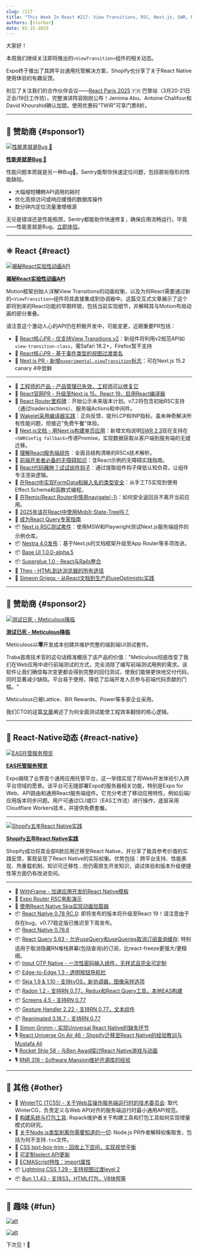 ```yaml
---
slug: /217
title: "This Week In React #217: View Transitions, RSC, Next.js, SWR, Nextra, React Router, Rails, Compiler, EAS Hosting, Shopify, Skia, OTP, Gesture Handler, Radon, React-Query, TC55, Bun, CSS..."
authors: [slorber]
date: 01-15-2025
---
```


大家好！

本周我们继续关注即将推出的`<ViewTransition>`组件的相关动态。

Expo终于推出了其跨平台通用托管解决方案，Shopify也分享了关于React Native使用体验的有趣反馈。

别忘了关注我们的合作伙伴会议——[React Paris 2025](https://react.paris/?utm_source=thisweekinreact) 🇫🇷 巴黎站（3月20-21日正会/19日工作坊）。完整演讲阵容刚刚公布！Jemima Abu、Antoine Chalifour和David Khourshid确认加盟。使用优惠码"TWIR"可享门票8折。

<!-- truncate -->


<Support />

---

## 💸 赞助商 {#sponsor1}

[![性能差就是Bug 🐢](/emails/issues/217/sentry.jpg)](https://sentry.io/lp/new-apm/?utm_source=thisweekinreact&utm_medium=paid-community&utm_campaign=perf-fy26q1-evergreen&utm_content=newsletter-primary-slowbug-seehow)

**[性能差就是Bug 🐢](https://sentry.io/lp/new-apm/?utm_source=thisweekinreact&utm_medium=paid-community&utm_campaign=perf-fy26q1-evergreen&utm_content=newsletter-primary-slowbug-seehow)**

性能问题本质就是另一种Bug🐛。Sentry能帮你快速定位问题，包括那些隐形的性能缺陷。

- 大幅缩短糟糕API调用的耗时
- 优化高频访问或响应缓慢的数据库操作
- 数分钟内定位流量激增根源

无论是错误还是性能瓶颈，Sentry都能助你快速修复，确保应用流畅运行。毕竟——性能差就是Bug。[立即体验](https://sentry.io/lp/new-apm/?utm_source=thisweekinreact&utm_medium=paid-community&utm_campaign=perf-fy26q1-evergreen&utm_content=newsletter-primary-slowbug-seehow)。

---

## ⚛️ React {#react}

[![揭秘React实验性动画API](/emails/issues/217/viewtransition.jpg)](https://motion.dev/blog/reacts-experimental-view-transition-api)

**[揭秘React实验性动画API](https://motion.dev/blog/reacts-experimental-view-transition-api)**

Motion框架创始人详解View Transitions的动画权衡，以及为何React需要通过新的`<ViewTransition>`组件将其直接集成到协调器中。这篇交互式文章展示了这个即将到来的React功能的早期样貌，包括当前实现细节，并解释其与Motion布局动画的部分重叠。

请注意这个激动人心的API仍在积极开发中，可能变更，近期重要PR包括：

- 👀 [React核心PR - 仅支持View Transitions v2](https://github.com/facebook/react/pull/31996)：新组件将利用v2规范API如`view-transition-class`，需Safari 18.2+，Firefox暂不支持
- 👀 [React核心PR - 基于事件类型的视图过渡类名](https://github.com/facebook/react/pull/32050)
- 👀 [Next.js PR - 新增`experimental.viewTransition`标志](https://github.com/vercel/next.js/pull/74659)：可在Next.js 15.2 canary 4中尝鲜

---

- 💸 [工程师的产品 - 产品管理已失效，工程师可以修复它](https://dub.link/twir-jan15)
- 👀 [React官网PR - 升级至Next.js 15、React 19，启用React编译器](https://github.com/reactjs/react.dev/pull/6996)
- 👀 [React Router里程碑](https://github.com/remix-run/react-router/milestones)：开始公示未来版本计划。v7.2将包含初始RSC支持（通过loaders/actions）、服务端Actions和中间件。
- 👀 [Wakelet采用编译器实践](https://github.com/reactwg/react-compiler/discussions/52)：正向反馈，提升LCP和INP指标。虽未神奇解决所有性能问题，但接近"免费午餐"体验。
- 📖 [Next.js文档 - 用Next.js构建单页应用](https://nextjs.org/docs/app/building-your-application/upgrading/single-page-applications)：新增文档说明[SWR 2.3](https://github.com/vercel/swr/releases/tag/v2.3.0)现在支持在`<SWRConfig fallback>`传递Promise，实现数据获取从客户端到服务端的无缝迁移。
- 📜 [理解React服务端组件](https://tonyalicea.dev/blog/understanding-react-server-components/)：全面且结构清晰的RSCs技术解析。
- 📜 [前端开发者必备的无障碍知识](https://martijnhols.nl/blog/accessibility-essentials-every-front-end-developer-should-know)：含React示例的无障碍实践指南。
- 📜 [React代码臃肿？试试组件钩子](https://www.tymzap.com/blog/bloated-react-code-try-component-hooks)：通过提取组件钩子降低认知负荷，让组件专注渲染逻辑。
- 📜 [在React中实现FormData和输入名的类型安全](https://www.typeonce.dev/article/make-form-data-and-input-names-type-safe-in-react)：从手工TS实现到使用Effect.Schema和函数式编程。
- 📜 [在Remix/React Router中慎用navigate(-1)](https://programmingarehard.com/2025/01/13/maybe-dont-navigate-1.html/)：如何安全返回且不离开当前应用。
- 📜 [2025年该在React中使用MobX-State-Tree吗？](https://coolsoftware.dev/blog/mobx-state-tree-react-2025/)
- 📜 [成为React Query专家指南](https://tigerabrodi.blog/become-expert-in-react-query)
- 📦 [Next.js RSC测试套件](https://github.com/kettanaito/nextjs-rsc-testing)：使用MSW和Playwright测试Next.js服务端组件的示例仓库。
- 📦 [Nextra 4.0发布](https://the-guild.dev/blog/nextra-4)：基于Next.js的文档框架升级至App Router等多项改进。
- 📦 [Base UI 1.0.0-alpha.5](https://base-ui.com/react/overview/releases)
- 📦 [Superglue 1.0 - React与Rails整合](https://thoughtbot.com/blog/superglue-1-0-react-rails-a-new-era-of-thoughtfulness)
- 🎥 [Theo - HTML到达浏览器的所有途径](https://www.youtube.com/watch?v=Cifkb-ZVps4)
- 🎥 [Simeon Griggs - 从React文档到生产的useOptimistic实践](https://www.youtube.com/watch?v=_0bwnnlUZRU)

<SubscribeFormEmbed placement="middle" />

---

## 💸 赞助商 {#sponsor2}

[![测试已死 - Meticulous降临](/emails/issues/217/meticulous.jpg)](https://www.meticulous.ai?utm_source=thisweekinreact&utm_campaign=jan15th)

**[测试已死 - Meticulous降临](https://www.meticulous.ai?utm_source=thisweekinreact&utm_campaign=jan15th)**

Meticulous以**零**开发成本创建并维护完整的端到端UI测试套件。

Traba首席技术官的这句话精准概括了该产品的价值："Meticulous彻底改变了我们在Web应用中进行前端测试的方式，完全消除了编写前端测试用例的需求。该软件让我们确信每次变更都会得到完整的回归测试，使我们能够更快地交付代码，同时显著减少缺陷。平台易于使用，降低了后端开发人员参与前端代码贡献的门槛。"

Meticulous已被Lattice、Bilt Rewards、Power等多家企业采用。

我们CTO的这篇[文章](https://www.meticulous.ai/blog/lessons-from-a-decade?utm_source=thisweekinreact&utm_campaign=jan15th)阐述了为何全面测试能使工程效率翻倍的核心逻辑。

---

## 📱 React-Native动态 {#react-native}

[![EAS托管服务预览](/emails/issues/217/easdeploy.jpg)](https://expo.dev/blog/expo-announces-eas-hosting-service)

**[EAS托管服务预览](https://expo.dev/blog/expo-announces-eas-hosting-service)**

Expo揭晓了业界首个通用应用托管平台，这一举措实现了将Web开发体验引入跨平台领域的愿景。该平台可无缝部署Expo的服务器相关功能，特别是Expo for Web、API路由和通用React服务端组件。它充分考虑了移动应用特性，例如后端/应用版本同步问题。用户可通过CLI或CI（EAS工作流）进行操作，底层采用Cloudflare Workers技术，并提供免费套餐。

---

[![Shopify五年React Native实践](/emails/issues/217/shopify.jpg)](https://shopifyengineering.myshopify.com/blogs/engineering/five-years-of-react-native-at-shopify)

**[Shopify五年React Native实践](https://shopifyengineering.myshopify.com/blogs/engineering/five-years-of-react-native-at-shopify)**

Shopify成功将其全部6款应用迁移至React Native，并分享了极具参考价值的实践反馈，客观呈现了React Native的实际权衡。优势包括：跨平台支持、性能表现、热重载机制、知识可迁移性...但仍需原生开发知识，调试体验和版本升级便捷性等方面仍有改进空间。

---

- 💸 [WithFrame - 加速应用开发的React Native模板](https://withfra.me)
- 👀 [Expo Router RSC电影演示](https://github.com/EvanBacon/expo-rsc-movies)
- 📜 [使用React Native Skia实现动画加载器](https://reactiive.io/articles/animated-loader-skia)
- 📦 [React Native 0.78 RC.0](https://github.com/facebook/react-native/releases/tag/v0.78.0-rc.0): 即将发布的版本将升级至React 19！请注意由于存在bug，v0.77稳定版已推迟至下周发布。
- 📦 [React Native 0.76.6](https://github.com/facebook/react-native/releases/tag/v0.76.6)
- 📦 [React Query 5.63 - 允许useQuery和useQueries取消订阅查询缓存](https://github.com/TanStack/query/releases/tag/v5.63.0): 特别适用于取消隐藏RN堆栈屏幕(包括查询)的订阅，比react-freeze更强大/更精细。
- 📦 [Input OTP Native - 一次性密码输入组件，无样式且完全可定制](https://github.com/yjose/input-otp-native)
- 📦 [Edge-to-Edge 1.3 - 透明按钮导航栏](https://github.com/zoontek/react-native-edge-to-edge/releases/tag/1.3.0)
- 📦 [Skia 1.9 & 1.10 - 支持tvOS，新协调器，图像采样选项](https://github.com/Shopify/react-native-skia/releases)
- 📦 [Radon 1.2 - 支持RN 0.77，Redux和React Query工具，本地EAS构建](https://github.com/software-mansion/radon-ide/releases/tag/v1.2.0)
- 📦 [Screens 4.5 - 支持RN 0.77](https://github.com/software-mansion/react-native-screens/releases/tag/4.5.0)
- 📦 [Gesture Handler 2.22 - 支持RN 0.77，文本组件](https://github.com/software-mansion/react-native-gesture-handler/releases/tag/2.22.0)
- 📦 [Reanimated 3.16.7 - 支持RN 0.77](https://github.com/software-mansion/react-native-reanimated/releases/tag/3.16.7)
- 🎥 [Simon Grimm - 实现Universal React Native的缺失环节](https://www.youtube.com/watch?v=UpPj5xZiiFo)
- 🎙️ [React Universe On Air 46 - Shopify迁移至React Native的经验教训与Mustafa Ali](https://www.youtube.com/watch?v=WFoO-GDvrY8)
- 🎙️ [Rocket Ship 58 - 与Ben Awad探讨React Native游戏与动画](https://share.transistor.fm/s/249233ec)
- 🎙️ [RNR 318 - Software Mansion维护开源库的经验](https://www.reactnativeradio.com/episodes/rnr-318-maintaining-open-source-libraries-at-software-mansion)

---

## 🔀 其他 {#other}

- 📣 [WinterTC (TC55) - 关于Web互操作服务端运行时的技术委员会](https://www.w3.org/blog/2025/collaborating-across-w3c-and-ecma-for-web-interoperable-server-runtimes-through-wintertc/): 取代WinterCG，负责定义与Web API对齐的服务端运行时最小通用API规范。
- 📜 [构建系统与打包工具](https://github.com/orgs/web-infra-dev/discussions/24): Rspack维护者关于构建工具和打包工具如何实现增量模式的研究。
- 📜 [关于Node.js类型剥离你需要知道的一切](https://satanacchio.hashnode.dev/everything-you-need-to-know-about-nodejs-type-stripping): Node.js PR作者解释权衡取舍，包括为何不支持`.tsx`文件。
- 📜 [CSS text-box-trim - 回收上下空间，实现视觉平衡](https://developer.chrome.com/blog/css-text-box-trim)
- 📜 [可定制select API更新](https://una.im/select-updates/)
- 📜 [ECMAScript特性：import属性](https://2ality.com/2025/01/import-attributes.html)
- 📦 [Lightning CSS 1.29 - 支持视图过渡level 2](https://github.com/parcel-bundler/lightningcss/releases/tag/v1.29.0)
- 📦 [Bun 1.1.43 - 支持S3，HTML打包，V8快照等](https://bun.sh/blog/bun-v1.1.43)

---

## 🤭 趣味 {#fun}

[![alt](/emails/issues/217/meme.jpg)](https://bsky.app/profile/did:plc:hxmev3uady7j4litwnr5fzbg/post/3lfmnhwx6e222)

[![alt](/emails/issues/217/meme2.jpg)](https://x.com/mrousavy/status/1878383018324222000)

下次见！👋